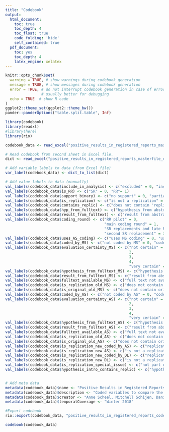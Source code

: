 ```yaml
---
title: "Codebook"
output:
  html_document:
    toc: true
    toc_depth: 4
    toc_float: true
    code_folding: 'hide'
    self_contained: true
  pdf_document:
    toc: yes
    toc_depth: 4
    latex_engine: xelatex
---
```


```r
knitr::opts_chunk$set(
  warning = TRUE, # show warnings during codebook generation
  message = TRUE, # show messages during codebook generation
  error = TRUE, # do not interrupt codebook generation in case of errors,
                # usually better for debugging
  echo = TRUE  # show R code
)
ggplot2::theme_set(ggplot2::theme_bw())
pander::panderOptions("table.split.table", Inf)
```

```r
library(codebook)
library(readxl)
#library(here)
library(rio)

codebook_data <- read_excel("positive_results_in_registered_reports_masterfile_data.xlsx", n_max = 243)

# Read codebook from second sheet in Excel file.
dict <- read_excel("positive_results_in_registered_reports_masterfile_data.xlsx", sheet = "codebook")

# Add variable labels to data (from Excel file)
var_label(codebook_data) <- dict_to_list(dict)

# Add value labels to data (manually)
val_labels(codebook_data$include_in_analysis) <- c("excluded" = 0, "included" = 1)
val_labels(codebook_data$is_RR) <- c("SR" = 0, "RR"= 1)
val_labels(codebook_data$support_binary) <- c("no support" = 0, "partial or full support" = 1)
val_labels(codebook_data$is_replication) <- c("is not a replication" = 0, "is a replication" = 1)
val_labels(codebook_data$contains_replic) <- c("does not contain 'replic'" = 0, "contains 'replic'" = 1)
val_labels(codebook_data$hyp_from_fulltext) <- c("hypothesis from abstract alone" = 0, "hypothesis from full text" = 1)
val_labels(codebook_data$result_from_fulltext) <- c("result from abstract alone" = 0, "result from full text" = 1)
val_labels(codebook_data$coding_round) <- c("RR pilot" = 0,
                                            "main coding round" = 1,
                                            "SR replacements and late RR additions" = 2,
                                            "second SR replacement" = 3)
val_labels(codebook_data$uses_AS_coding) <- c("uses MS coding" = 0, "uses AS coding" = 1)
val_labels(codebook_data$coded_by_MS) <- c("not coded by MS" = 0, "coded by MS" = 1)
val_labels(codebook_data$evaluation_certainty_MS) <- c("not certain" = 1,
                                                       2,
                                                       3,
                                                       4,
                                                       "very certain" = 5)
val_labels(codebook_data$hypothesis_from_fulltext_MS) <- c("hypothesis from abstract alone" = 0, "hypothesis from full text" = 1)
val_labels(codebook_data$result_from_fulltext_MS) <- c("result from abstract alone" = 0, "result from full text" = 1)
val_labels(codebook_data$fulltext_available_MS) <- c("full text not available" = 0, "full text available" = 1)
val_labels(codebook_data$is_replication_old_MS) <- c("does not contain a replication" = 0, "contains a replication" = 1)
val_labels(codebook_data$is_original_old_MS) <- c("does not contain original work" = 0, "contains original work" = 1)
val_labels(codebook_data$coded_by_AS) <- c("not coded by AS" = 0, "coded by AS" = 1)
val_labels(codebook_data$evaluation_certainty_AS) <- c("not certain" = 1,
                                                       2,
                                                       3,
                                                       4,
                                                       "very certain" = 5)
val_labels(codebook_data$hypothesis_from_fulltext_AS) <- c("hypothesis from abstract alone" = 0, "hypothesis from full text" = 1)
val_labels(codebook_data$result_from_fulltext_AS) <- c("result from abstract alone" = 0, "result from full text" = 1)
val_labels(codebook_data$fulltext_available_AS) <- c("full text not available" = 0, "full text available" = 1)
val_labels(codebook_data$is_replication_old_AS) <- c("does not contain a replication" = 0, "contains a replication" = 1)
val_labels(codebook_data$is_original_old_AS) <- c("does not contain original work" = 0, "contains original work" = 1)
val_labels(codebook_data$is_replication_new_coded_by_AS) <- c("replication status not coded by AS" = 0, "replication status coded by AS" = 1)
val_labels(codebook_data$is_replication_new_AS) <- c("is not a replication" = 0, "is a replication" = 1)
val_labels(codebook_data$is_replication_new_coded_by_DL) <- c("replication status not coded by DL" = 0, "replication status coded by DL" = 1)
val_labels(codebook_data$is_replication_new_DL) <- c("is not a replication" = 0, "is a replication" = 1)
val_labels(codebook_data$is_replication_special_issue) <- c("not part of replication special issue" = 0, "part of replication special issue" = 1)
val_labels(codebook_data$hypothesis_intro_contains_replic) <- c("hypothesis intro does not contain 'replic'" = 0, "hypothesis intro contains 'replic'" = 1)


# Add meta data
metadata(codebook_data)$name <- "Positive Results in Registered Reports in Psychology"
metadata(codebook_data)$description <- "Coded variables to compare the proportion of papers that find support for their first tested hypothesis between Registered Reports and standard reports in psychology"
metadata(codebook_data)$creator <- "Anne Scheel, Mitchell Schijen, Daniël Lakens"
metadata(codebook_data)$temporalCoverage <- "Winter 2018"

#Export codebook
rio::export(codebook_data, "positive_results_in_registered_reports_codebook.rds") # to R data structure file

```

```r
codebook(codebook_data)
```
